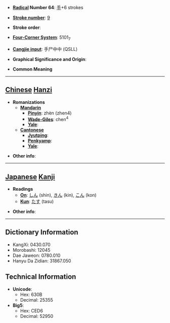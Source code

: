 * '''[[Wiktionary:Chinese radical index| Radical]] Number 64''': [[Wiktionary:Chinese radical index 手|手]]+6 strokes

* '''[[Wiktionary:Chinese total strokes index|Stroke number]]''': [[Wiktionary:Chinese total strokes index 9|9]]

* '''Stroke order''': 

* '''[[Wiktionary:Chinese four corner index|Four-Corner System]]''': 5101<sub>7</sub>

* '''[[Wiktionary:Chinese Cangjie index|Cangjie input]]''': 手尸中中 (QSLL)

* '''Graphical Significance and Origin''': 

* '''Common Meaning'''

----

== [[Chinese]] [[Hanzi]] ==

* '''Romanizations'''
** '''[[Mandarin]]'''
*** '''[[Pinyin]]''': zhèn (zhen4)
*** '''[[Wade-Giles]]''': chen<sup>4</sup>
*** '''[[Yale]]''': 
** '''[[Cantonese]]'''
*** '''[[Jyutping]]''':
*** '''[[Penkyamp]]''': 
*** '''[[Yale]]''': 

* '''Other info''': 

----

== [[Japanese]] [[Kanji]] ==

* '''Readings'''
** '''[[On]]''': [[しん]] (shin), [[きん]] (kin), [[こん]] (kon)
** '''[[Kun]]''': [[たす]] (tasu)

* '''Other info''':  

----

== Dictionary Information ==

* KangXi: 0430.070
* Morobashi: 12045
* Dae Jaweon: 0780.010
* Hanyu Da Zidian: 31867.050

== Technical Information ==

* '''Unicode''':
** Hex: 630B
** Decimal: 25355
* '''Big5''':
** Hex: CED6
** Decimal: 52950